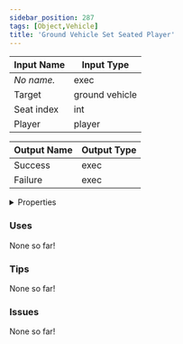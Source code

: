 ```yaml
---
sidebar_position: 287
tags: [Object,Vehicle]
title: 'Ground Vehicle Set Seated Player'
---
```






<IChip uuid="50458d97-a7cf-45e3-892b-fb67c0fbe64b"/>

| Input Name | Input Type |
|-----------|-----------|
| *No name.* | exec |
| Target | ground vehicle |
| Seat index | int |
| Player | player |

| Output Name | Output Type |
|-----------|-----------|
| Success | exec |
| Failure | exec |


<details>
  <summary>Properties</summary>
  <div>
    <div>
    <table>
      <thead>
        <tr>
          <th>Is beta required?</th>
          <th>No</th>
        </tr>
        <tr>
          <th>Is this chip a trolling risk?</th>
          <th>No</th>
        </tr>
        <tr>
          <th>Is this chip a role assignment risk?</th>
          <th>No</th>
        </tr>
        <tr>
          <th>Chip UUID</th>
          <th>50458d97-a7cf-45e3-892b-fb67c0fbe64b</th>
        </tr>
        <tr>
          <th>Room availability</th>
          <th>Available everywhere</th>
        </tr>
      </thead>
    </table>
    </div>
  </div>
</details>

### Uses

None so far!

### Tips

None so far!

### Issues

None so far!